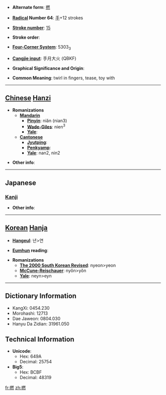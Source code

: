 * '''Alternate form''': [[撚]]

* '''[[Wiktionary:Chinese radical index| Radical]] Number 64''': [[Wiktionary:Chinese radical index 手|手]]+12 strokes

* '''[[Wiktionary:Chinese total strokes index|Stroke number]]''': [[Wiktionary:Chinese total strokes index 15|15]]

* '''Stroke order''': 

* '''[[Wiktionary:Chinese four corner index|Four-Corner System]]''': 5303<sub>3</sub>

* '''[[Wiktionary:Chinese Cangjie index|Cangjie input]]''': 手月大火 (QBKF)

* '''Graphical Significance and Origin''': 

* '''Common Meaning''': twirl in fingers, tease, toy with

----

== [[Chinese]] [[Hanzi]] ==

* '''Romanizations'''
** '''[[Mandarin]]'''
*** '''[[Pinyin]]''': niǎn (nian3)
*** '''[[Wade-Giles]]''': nien<sup>3</sup>
*** '''[[Yale]]''': 
** '''[[Cantonese]]'''
*** '''[[Jyutping]]''':
*** '''[[Penkyamp]]''': 
*** '''[[Yale]]''': nan2, nin2

* '''Other info''': 

----

==Japanese==
===[[Kanji]]===
{{kanji|on readings=[[ねん]] (nen)
|kun readings=[[ひねる]] (hineru), [[よる]] (yoru), [[より]] (yori)
}}

* '''Other info''':  

----

== [[Korean]] [[Hanja]] ==

* '''[[Hangeul]]''': 년>연

* '''[[Eumhun]] reading''': 

* '''Romanizations'''
** '''[[The 2000 South Korean Revised Romanization|The 2000 South Korean Revised]]''': nyeon>yeon
** '''[[McCune-Reischauer]]''': nyŏn>yŏn
** '''[[Yale]]''': neyn>eyn

----

== Dictionary Information ==

* KangXi: 0454.230
* Morohashi: 12713
* Dae Jaweon: 0804.030
* Hanyu Da Zidian: 31961.050

== Technical Information ==

* '''Unicode''':
** Hex: 649A
** Decimal: 25754
* '''Big5''':
** Hex: BCBF
** Decimal: 48319

[[fr:撚]]
[[zh:撚]]